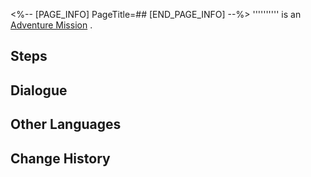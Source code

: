 <%-- [PAGE_INFO]
PageTitle=##
[END_PAGE_INFO] --%>
{{Stub|Dialogue.}}
{{Mission Infobox
|id            = 4040341
|title         = 
|image         = <!--Mission .png-->
|type          = Adventure
|event_name    = 
|chapter       = 
|requirements  = [[Adventure Mission]] ''[[Clockwork: Colleen]]'' completed
|summary       = <!--official mission summary from Fate's Atlas-->
|characters    = Trailblazer
|startLocation = [[<!--starting world-->]] - [[<!--starting area-->]]
|world         = <!--starting world-->
|area          = <!--starting area-->
|prev          = Clockwork: Colleen
|next          = 
|rewards       = Golden Limited - Aideen Token*1
}}
'''''''''' is an [[Adventure Mission]]<!--in [world]-->.

==Steps==


<!--
==Gameplay Notes==

--><!--
==Trial Character==

-->
==Dialogue==
{{Stub Dialogue}}
{{Dialogue Start}}
:{{tx}}
{{Dialogue End}}

==Other Languages==
{{Other Languages
|en   = 
|zhs  = 
|zht  = 
|ja   = 
|ko   = 
|es   = 
|fr   = 
|ru   = 
|th   = 
|vi   = 
|de   = 
|id   = 
|pt   = 
}}

==Change History==
{{Change History|2.0}}
